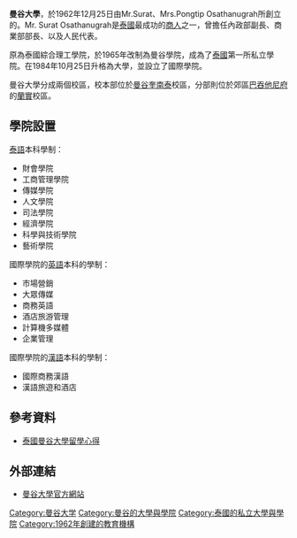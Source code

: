 {{copyedit|time=2014-08-09T04:04:45+00:00}}
{{unreferenced|time=2014-08-09T04:04:45+00:00}}
{{Infobox university
|name = 曼谷大學
|native_name = มหาวิทยาลัยกรุงเทพ
|nickname  = BU
|image = [[File:Bangkok_Universit..Rangsit_campus._-_panoramio.jpg|250px]]{{maplink|frame=yes|plain=yes|type=point|zoom=13|frame-align=center|frame-width=250}}
|motto =
|colors       = {{color box|#FFA500}}{{color box|#800080}}  [[橘色|橘色]]、[[紫色|紫色]]
|established = 1962
|type =[[私立大學|私立]] 
|endowment =
|staff = 
|president = Dr. Mathana Santiwat
|campus   =
|faculty  = 
|students =  28,000 (2008)
|city  =  [[曼谷|曼谷]]
|state =
|country = {{THA}}
|affiliations  =
|website       ={{URL|http://www.bu.ac.th}}
|Facebook      ={{URL|http://www.facebook.com/bangkokuniversity}}
|telephone       = +662 350 3500
|coor        = {{coord|13|42|41.10|N|100|34|54.87|E|type:edu_region:TH|display=inline,title}}
}}
'''曼谷大學'''，於1962年12月25日由Mr.Surat、Mrs.Pongtip Osathanugrah所創立的。Mr. Surat Osathanugrah是[[泰國|泰國]]最成功的[[商人|商人]]之一，曾擔任內政部副長、商業部部長、以及人民代表。

原為泰國綜合理工學院，於1965年改制為曼谷學院，成為了[[泰國|泰國]]第一所私立學院。在1984年10月25日升格為大學，並設立了國際學院。

曼谷大學分成兩個校區，校本部位於[[曼谷|曼谷]][[奎南泰|奎南泰]]校區，分部則位於郊區[[巴吞他尼府|巴吞他尼府]]的[[蘭實|蘭實]]校區。

== 學院設置 ==
[[泰語|泰語]]本科學制：
* 財會學院
* 工商管理學院
* 傳媒學院
* 人文學院
* 司法學院
* 經濟學院
* 科學與技術學院
* 藝術學院

國際學院的[[英語|英語]]本科的學制：
* 市場營銷
* 大眾傳媒
* 商務英語
* 酒店旅游管理
* 計算機多媒體
* 企業管理

國際學院的[[漢語|漢語]]本科的學制：
* 國際商務漢語
* 漢語旅遊和酒店

== 參考資料 ==
{{Reflist}}
* [https://web.archive.org/web/20140810013721/http://c015.wtuc.edu.tw/ezcatfiles/c015/img/img/1051/209332459.pdf 泰國曼谷大學留學心得]

== 外部連結 ==
{{Commonscat|Bangkok University}}
* [http://buic.bu.ac.th/ 曼谷大學官方網站] {{Wayback|url=http://buic.bu.ac.th/ |date=20201123153930 }}

[[Category:曼谷大学|Category:曼谷大学]]
[[Category:曼谷的大學與學院|Category:曼谷的大學與學院]]
[[Category:泰國的私立大學與學院|Category:泰國的私立大學與學院]]
[[Category:1962年創建的教育機構|Category:1962年創建的教育機構]]